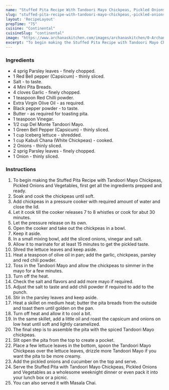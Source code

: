 ---
name: "Stuffed Pita Recipe With Tandoori Mayo Chickpeas, Pickled Onions and Vegetables"
slug: "stuffed-pita-recipe-with-tandoori-mayo-chickpeas,-pickled-onions-and-vegetables"
layout: 'RecipeLayout'
prepTime: "75"
cuisine: "Continental"
cuisineSlug: "continental"
image: "https://www.archanaskitchen.com/images/archanaskitchen/0-Archanas-Kitchen-Recipes/2016/1-Archana/Pita_Bread_Stuffed_With_Tandoori_Chickpeas_Onions_Roasted_Vegetables_Del_Monte_Mayo-14.jpg"
excerpt: "To begin making the Stuffed Pita Recipe with Tandoori Mayo Chickpeas, Pickled Onions and Vegetables, first get all the ingredients prepped and ready"
---

### Ingredients

- 4 sprig Parsley leaves - finely chopped.
- 1 Red Bell pepper (Capsicum) - thinly sliced.
- Salt - to taste.
- 4 Mini Pita Breads.
- 4 cloves Garlic - finely chopped.
- 1 teaspoon Red Chilli powder.
- Extra Virgin Olive Oil - as required.
- Black pepper powder - to taste.
- Butter - as required for toasting pita.
- 1 teaspoon Vinegar.
- 1/2 cup Del Monte Tandoori Mayo.
- 1 Green Bell Pepper (Capsicum) - thinly sliced.
- 1 cup Iceberg lettuce - shredded.
- 1 cup Kabuli Chana (White Chickpeas) - cooked.
- 2 Onions - thinly sliced.
- 2 sprig Parsley leaves - finely chopped.
- 1 Onion - thinly sliced.

### Instructions

1. To begin making the Stuffed Pita Recipe with Tandoori Mayo Chickpeas, Pickled Onions and Vegetables, first get all the ingredients prepped and ready.
1. Soak and cook the chickpeas until soft.
1. Add chickpeas in a pressure cooker with required amount of water and close the lid.
1. Let it cook till the cooker releases 7 to 8 whistles or cook for abut 30 minutes.
1. Let the pressure release on its own.
1. Open the cooker and take out the chickpeas in a bowl.
1. Keep it aside.
1. In a small mixing bowl, add the sliced onions, vinegar and salt.
1. Allow it to marinate for at least 15 minutes to get the pickled taste.
1. Shred the lettuce leaves and keep aside.
1. Heat a teaspoon of olive oil in pan; add the garlic, chickpeas, parsley and red chili powder.
1. Toss in the Tandoori Mayo and allow the chickpeas to simmer in the mayo for a few minutes.
1. Turn off the heat.
1. Check the salt and flavors and add more mayo if required.
1. Adjust the salt to taste and add chili powder if required to add to the punch.
1. Stir in the parsley leaves and keep aside.
1. Heat a skillet on medium heat; butter the pita breads from the outside and toast them until golden on the pan.
1. Turn off heat and allow it to cool a bit.
1. In the same skillet, add a little oil and roast the capsicum and onions on low heat until soft and lightly caramelized.
1. The final step is to assemble the pita with the spiced Tandoori Mayo chickpeas.
1. Slit open the pita from the top to create a pocket.
1. Place a few lettuce leaves in the bottom, spoon the Tandoori Mayo Chickpeas over the lettuce leaves, drizzle more Tandoori Mayo if you want the pita to be more creamy.
1. Add the pickled onions and cucumber on the top and serve.
1. Serve the Stuffed Pita with Tandoori Mayo Chickpeas, Pickled Onions and Vegetables as a wholesome weeknight dinner or even pack it into your lunch box or a picnic.
1. You can also served it with Masala Chai.

